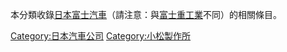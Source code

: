 本分類收錄[[日本|日本]][[富士汽車|富士汽車]]（請注意：與[[富士重工業|富士重工業]]不同）的相關條目。

[[Category:日本汽車公司|Category:日本汽車公司]]
[[Category:小松製作所|Category:小松製作所]]